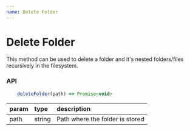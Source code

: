 ```yaml
---
name: Delete Folder
---
```


# Delete Folder

This method can be used to delete a folder and it's nested folders/files recursively in the filesystem.

### API

```js
    deleteFolder(path) => Promise<void>
```

| param | type   | description                     |
| :---- | :----- | :------------------------------ |
| path  | string | Path where the folder is stored |
